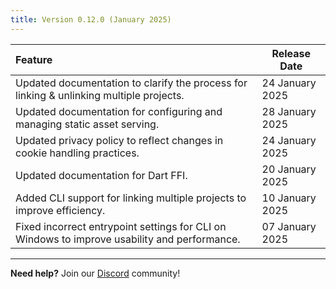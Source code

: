 ```yaml
---
title: Version 0.12.0 (January 2025)
---
```


| Feature | Release Date |
| :---- | ----- | 
| Updated documentation to clarify the process for linking & unlinking multiple projects. | 24 January 2025 |
| Updated documentation for configuring and managing static asset serving. | 28 January 2025 |
| Updated privacy policy to reflect changes in cookie handling practices. | 24 January 2025 |
| Updated documentation for Dart FFI. | 20 January 2025 |
| Added CLI support for linking multiple projects to improve efficiency. | 10 January 2025 |
| Fixed incorrect entrypoint settings for CLI on Windows to improve usability and performance. | 07 January 2025 |

---

**Need help?** Join our [Discord](https://invertase.link/globe-discord) community! 
